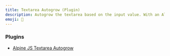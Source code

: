 ```yaml
---
title: Textarea Autogrow (Plugin)
description: Autogrow the textarea based on the input value. With an Alpine JS plugin.
emoji: 🌳
---
```


### Plugins

- [Alpine JS Textarea Autogrow](https://github.com/markmead/alpinejs-textarea-autogrow)

<Preview componentId="textarea-autogrow-plugin" />
